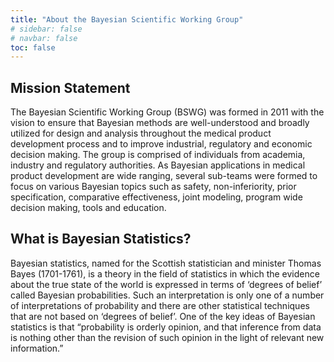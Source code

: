 ```yaml
---
title: "About the Bayesian Scientific Working Group"
# sidebar: false
# navbar: false
toc: false
---
```


<!-- ## About the Bayesian Scientific Working Group -->

## Mission Statement

The Bayesian Scientific Working Group (BSWG) was formed in 2011 with the vision to ensure that Bayesian methods are well-understood and broadly utilized for design and analysis throughout the medical product development process and to improve industrial, regulatory and economic decision making. The group is comprised of individuals from academia, industry and regulatory authorities. As Bayesian applications in medical product development are wide ranging, several sub-teams were formed to focus on various Bayesian topics such as safety, non-inferiority, prior specification, comparative effectiveness, joint modeling, program wide decision making, tools and education.

## What is Bayesian Statistics?

Bayesian statistics, named for the Scottish statistician and minister Thomas Bayes (1701-1761), is a theory in the field of statistics in which the evidence about the true state of the world is expressed in terms of 'degrees of belief' called Bayesian probabilities. Such an interpretation is only one of a number of interpretations of probability and there are other statistical techniques that are not based on 'degrees of belief'. One of the key ideas of Bayesian statistics is that "probability is orderly opinion, and that inference from data is nothing other than the revision of such opinion in the light of relevant new information."
